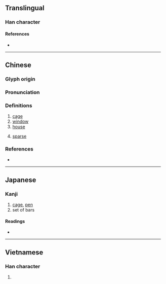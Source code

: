 {{also|栊}}
{{character info}}
==Translingual==
{{Han simplified forms|櫳|槞|栊|ex=y}}

===Han character===
{{Han char|rn=75|rad=木|as=16|sn=20|four=41911|canj=DYBP|ids=⿰木龍}}

====References====
* {{Han ref|kx=0561.390|dkj=15868|dj=0950.250|hdz=21318.010|uh=6AF3|ud=27379|bh=F453|bd=62547}}

----

==Chinese==
{{zh-forms|s=栊}}

===Glyph origin===
{{Han etym}}

===Pronunciation===
{{zh-pron
|m=lóng
|c=lung4
|mn=lang/lông
|mc=y
|oc=y
|ma=
|cat=n,a
}}

===Definitions===
{{zh-hanzi}}

# [[cage]]
# [[window]]
# [[house]]
# {{lb|zh|Min Nan}} [[sparse]]

===References===
* {{thcwd|13001}}

----

==Japanese==
{{ja-kanji forms|槞|櫳}}

===Kanji===
{{ja-kanji|grade=|rs=木16|shin=槞}}

# [[cage]], [[pen]]
# set of bars

====Readings====
* {{ja-readings|goon=る|kanon=ろう|kun=おり-<をり-}}

----

==Vietnamese==

===Han character===
{{vi-readings|reading=trồng|rs=木16}}

# {{rfdef|vi|sort=木16}}